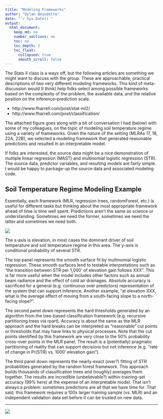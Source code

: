 ```yaml
---
title: "Modeling Frameworks"
author: "Dylan Beaudette"
date: "`r Sys.Date()`"
output:
  html_document:
    keep_md: no
    number_sections: no
    toc: no
    toc_depth: 3
    toc_float:
      collapsed: true
      smooth_scroll: false
---
```


The Stats II class is a ways off, but the following articles are something we might want to discuss with the group. These are approachable, practical descriptions of two very different modeling frameworks. This kind of meta-discussion would (I think) help folks select among possible frameworks based on the complexity of the problem, the available data, and the relative position on the inference--prediction scale.


  * http://www.fharrell.com/post/stat-ml2/
  * http://www.fharrell.com/post/classification/


The attached figure goes along with a bit of conversation I had (below) with some of my colleagues, on the topic of modeling soil temperature regime using a variety of frameworks. Given the nature of the setting (MLRAs 17, 18, 22A, 22B), we selected a modeling framework that generated reasonable predictions and resulted in an interpretable model.

If folks are interested, the source data might be a nice demonstration of multiple linear regression (MAST) and multinomial logistic regression (STR). The source data, predictor variables, and resulting models are fairly simple. I would be happy to package-up the source data and associated modeling code.

## Soil Temperature Regime Modeling Example

Essentially, each framework (MLR, regression trees, randomForest, etc.) is useful for different tasks but thinking about the most appropriate framework ahead of time is time well spent. Predictions aren't the same as science or understanding. Sometimes we need the former, sometimes we need the latter and sometimes we need both.


![](str_vs_elev-model-comparison.png)

The x-axis is elevation, in most cases the dominant driver of soil temperature and soil temperature regime in this area. The y-axis is conditional probability of several STR.




The top panel represents the smooth surface fit by multinomial logistic regression. These smooth surfaces lend to testable interpretations such as "the transition between STR per 1,000' of elevation gain follows XXX". This is far more useful when the model includes other factors such as annual beam radiance and the effect of cold air drainages. Absolute accuracy is sacrificed for a general (e.g. continuous over predictors) representation of the system that can support inference. Another example, "at elevation XXX, what is the average effect of moving from a south-facing slope to a north-facing slope?".

The second panel down represents the hard thresholds generated by an algorithm from the tree-based classification framework (e.g. recursive partitioning trees via rpart). Accuracy is about the same as the MLR approach and the hard breaks can be interpreted as "reasonable" cut points or thresholds that may have links to physical processes. Note that the cut points identified by this framework are very close to the 50% probability cross-over points in the MLR panel. The result is a (potentially) pragmatic partitioning of reality that can support decisions but not inference (e.g. "rate of change in Pr(STR) vs. 1000' elevation gain").

The third panel down represents the nearly-exact (over?) fitting of STR probabilities generated by the random forest framework. This approach builds thousands of classification trees and (roughly) averages them together. The results are incredible (unbelievable?) within-training-set accuracy (99% here) at the expense of an interpretable model. That isn't always a problem: sometimes predictions are all that we have time for. That said, this framework requires a 100x larger training sample (vs. MLR) and an independent validation data set before it can be trusted on new data.


---------------------------------
![](model-meme.jpg)


